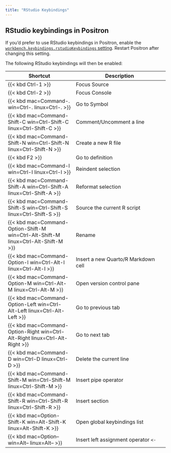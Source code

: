 ```yaml
---
title: "RStudio Keybindings"
---
```


<!-- vale Posit.Contractions = NO -->

## RStudio keybindings in Positron

If you'd prefer to use RStudio keybindings in Positron, enable the [`workbench.keybindings.rstudioKeybindings` setting](positron://settings/workbench.keybindings.rstudioKeybindings). Restart Positron after changing this setting.

The following RStudio keybindings will then be enabled:

| Shortcut | Description |
| -------- | ----------- |
| {{< kbd Ctrl-1 >}}  |  Focus Source |
| {{< kbd Ctrl-2 >}}  |  Focus Console |
| {{< kbd mac=Command-. win=Ctrl-. linux=Ctrl-. >}}  |  Go to Symbol |
| {{< kbd mac=Command-Shift-C win=Ctrl-Shift-C linux=Ctrl-Shift-C >}} |  Comment/Uncomment a line |
| {{< kbd mac=Command-Shift-N win=Ctrl-Shift-N linux=Ctrl-Shift-N >}} |  Create a new R file |
| {{< kbd F2 >}} |  Go to definition |
| {{< kbd mac=Command-I win=Ctrl-I linux=Ctrl-I >}} |  Reindent selection |
| {{< kbd mac=Command-Shift-A win=Ctrl-Shift-A linux=Ctrl-Shift-A >}} |  Reformat selection |
| {{< kbd mac=Command-Shift-S win=Ctrl-Shift-S linux=Ctrl-Shift-S >}} |  Source the current R script |
| {{< kbd mac=Command-Option-Shift-M win=Ctrl-Alt-Shift-M linux=Ctrl-Alt-Shift-M >}} |  Rename |
| {{< kbd mac=Command-Option-I win=Ctrl-Alt-I linux=Ctrl-Alt-I >}} |  Insert a new Quarto/R Markdown cell |
| {{< kbd mac=Command-Option-M win=Ctrl-Alt-M linux=Ctrl-Alt-M >}} |  Open version control pane |
| {{< kbd mac=Command-Option-Left win=Ctrl-Alt-Left linux=Ctrl-Alt-Left >}} |  Go to previous tab |
| {{< kbd mac=Command-Option-Right win=Ctrl-Alt-Right linux=Ctrl-Alt-Right >}} |  Go to next tab |
| {{< kbd mac=Command-D win=Ctrl-D linux=Ctrl-D >}} |  Delete the current line |
| {{< kbd mac=Command-Shift-M win=Ctrl-Shift-M linux=Ctrl-Shift-M >}} |  Insert pipe operator |
| {{< kbd mac=Command-Shift-R win=Ctrl-Shift-R linux=Ctrl-Shift-R >}} |  Insert section |
| {{< kbd mac=Option-Shift-K win=Alt-Shift-K linux=Alt-Shift-K >}} | Open global keybindings list |
| {{< kbd mac=Option-- win=Alt-- linux=Alt-- >}} | Insert left assignment operator `<-` |
